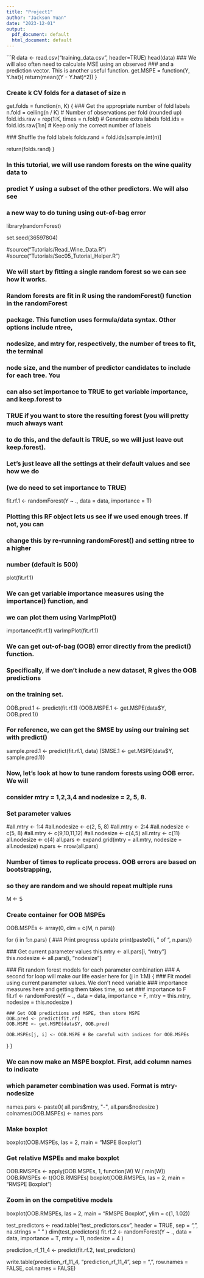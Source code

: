 ```yaml
---
title: "Project1"
author: "Jackson Yuan"
date: "2023-12-01"
output:
  pdf_document: default
  html_document: default
---
```

```R
data <- read.csv("training_data.csv", header=TRUE)
head(data)
### We will also often need to calculate MSE using an observed
### and a prediction vector. This is another useful function.
get.MSPE = function(Y, Y.hat){
  return(mean((Y - Y.hat)^2))
}

### Create k CV folds for a dataset of size n
get.folds = function(n, K) {
  ### Get the appropriate number of fold labels
  n.fold = ceiling(n / K) # Number of observations per fold (rounded up)
  fold.ids.raw = rep(1:K, times = n.fold) # Generate extra labels
  fold.ids = fold.ids.raw[1:n] # Keep only the correct number of labels
  
  ### Shuffle the fold labels
  folds.rand = fold.ids[sample.int(n)]
  
  return(folds.rand)
}


#################################################################################
### In this tutorial, we will use random forests on the wine quality data to  ###
### predict Y using a subset of the other predictors. We will also see  ###
### a new way to do tuning using out-of-bag error                             ###
#################################################################################

library(randomForest)

set.seed(36597804)

#source("Tutorials/Read_Wine_Data.R")
#source("Tutorials/Sec05_Tutorial_Helper.R")


### We will start by fitting a single random forest so we can see how it works.
### Random forests are fit in R using the randomForest() function in the randomForest
### package. This function uses formula/data syntax. Other options include ntree,
### nodesize, and mtry for, respectively, the number of trees to fit, the terminal
### node size, and the number of predictor candidates to include for each tree. You
### can also set importance to TRUE to get variable importance, and keep.forest to
### TRUE if you want to store the resulting forest (you will pretty much always want
### to do this, and the default is TRUE, so we will just leave out keep.forest).
### Let's just leave all the settings at their default values and see how we do
### (we do need to set importance to TRUE)
fit.rf.1 <- randomForest(Y ~ ., data = data, importance = T)

### Plotting this RF object lets us see if we used enough trees. If not, you can
### change this by re-running randomForest() and setting ntree to a higher
### number (default is 500)
plot(fit.rf.1)

### We can get variable importance measures using the importance() function, and
### we can plot them using VarImpPlot()
importance(fit.rf.1)
varImpPlot(fit.rf.1)

### We can get out-of-bag (OOB) error directly from the predict() function.
### Specifically, if we don't include a new dataset, R gives the OOB predictions
### on the training set.
OOB.pred.1 <- predict(fit.rf.1)
(OOB.MSPE.1 <- get.MSPE(data$Y, OOB.pred.1))

### For reference, we can get the SMSE by using our training set with predict()
sample.pred.1 <- predict(fit.rf.1, data)
(SMSE.1 <- get.MSPE(data$Y, sample.pred.1))



###############################################################################
### Now, let's look at how to tune random forests using OOB error. We will  ###
### consider mtry = 1,2,3,4 and nodesize = 2, 5, 8.                         ###
###############################################################################

### Set parameter values
#all.mtry <- 1:4
#all.nodesize <- c(2, 5, 8)
#all.mtry <- 2:4
#all.nodesize <- c(5, 8)
#all.mtry <- c(9,10,11,12) 
#all.nodesize <- c(4,5)
all.mtry <- c(11)
all.nodesize <- c(4)
all.pars <- expand.grid(mtry = all.mtry, nodesize = all.nodesize)
n.pars <- nrow(all.pars)

### Number of times to replicate process. OOB errors are based on bootstrapping,
### so they are random and we should repeat multiple runs
M <- 5

### Create container for OOB MSPEs
OOB.MSPEs <- array(0, dim = c(M, n.pars))

for (i in 1:n.pars) {
  ### Print progress update
  print(paste0(i, " of ", n.pars))
  
  ### Get current parameter values
  this.mtry <- all.pars[i, "mtry"]
  this.nodesize <- all.pars[i, "nodesize"]
  
  ### Fit random forest models for each parameter combination
  ### A second for loop will make our life easier here
  for (j in 1:M) {
    ### Fit model using current parameter values. We don't need variable
    ### importance measures here and getting them takes time, so set
    ### importance to F
    fit.rf <- randomForest(Y ~ .,
                           data = data, importance = F,
                           mtry = this.mtry, nodesize = this.nodesize
    )
    
    ### Get OOB predictions and MSPE, then store MSPE
    OOB.pred <- predict(fit.rf)
    OOB.MSPE <- get.MSPE(data$Y, OOB.pred)
    
    OOB.MSPEs[j, i] <- OOB.MSPE # Be careful with indices for OOB.MSPEs
  }
}


### We can now make an MSPE boxplot. First, add column names to indicate
### which parameter combination was used. Format is mtry-nodesize
names.pars <- paste0(
  all.pars$mtry, "-",
  all.pars$nodesize
)
colnames(OOB.MSPEs) <- names.pars

### Make boxplot
boxplot(OOB.MSPEs, las = 2, main = "MSPE Boxplot")


### Get relative MSPEs and make boxplot
OOB.RMSPEs <- apply(OOB.MSPEs, 1, function(W) W / min(W))
OOB.RMSPEs <- t(OOB.RMSPEs)
boxplot(OOB.RMSPEs, las = 2, main = "RMSPE Boxplot")

### Zoom in on the competitive models
boxplot(OOB.RMSPEs, las = 2, main = "RMSPE Boxplot", ylim = c(1, 1.02))

test_predictors <- read.table("test_predictors.csv",
                              header = TRUE, sep = ",", na.strings = " "
)
dim(test_predictors)
fit.rf.2 <- randomForest(Y ~ .,
                         data = data, importance = T,
                         mtry = 11, nodesize = 4
)


prediction_rf_11_4 <- predict(fit.rf.2, test_predictors)

write.table(prediction_rf_11_4,
            "prediction_rf_11_4", sep = ",", row.names = FALSE, col.names = FALSE)